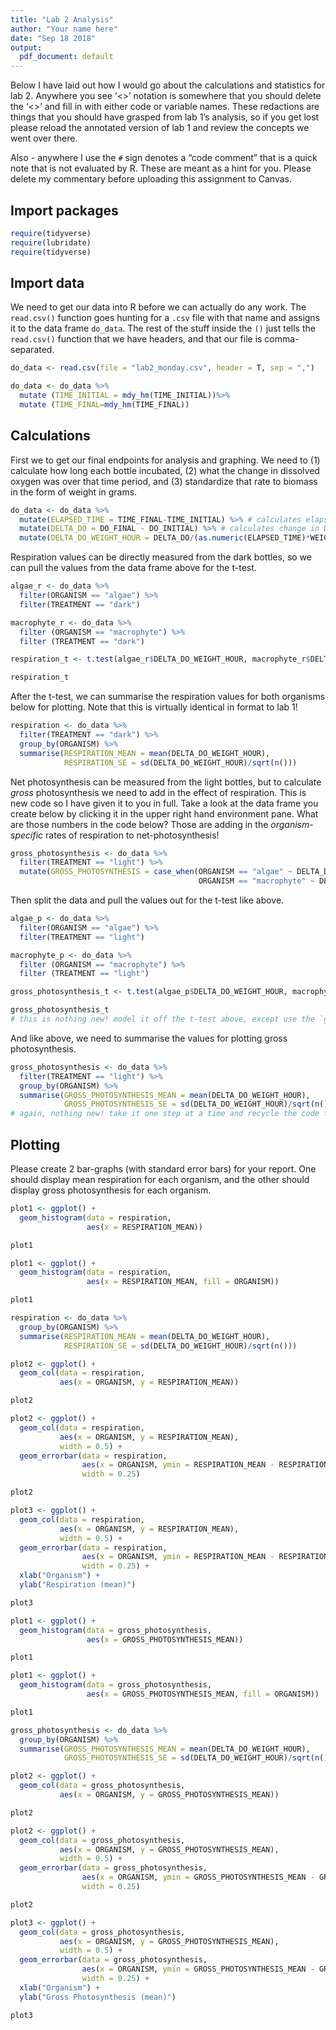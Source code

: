 ```yaml
---
title: "Lab 2 Analysis"
author: "Your name here"
date: "Sep 18 2018"
output:
  pdf_document: default
---
```


Below I have laid out how I would go about the calculations and statistics for lab 2. Anywhere you see '<>' notation is somewhere that you should delete the '<>' and fill in with either code or variable names. These redactions are things that you should have grasped from lab 1's analysis, so if you get lost please reload the annotated version of lab 1 and review the concepts we went over there. 

Also - anywhere I use the `#` sign denotes a "code comment" that is a quick note that is not evaluated by R. These are meant as a hint for you. Please delete my commentary before uploading this assignment to Canvas.


## Import packages


```r
require(tidyverse)
require(lubridate)
require(tidyverse)
```


## Import data

We need to get our data into R before we can actually do any work. The `read.csv()` function goes hunting for a `.csv` file with that name and assigns it to the data frame `do_data`. The rest of the stuff inside the `()` just tells the `read.csv()` function that we have headers, and that our file is comma-separated. 

```r
do_data <- read.csv(file = "lab2_monday.csv", header = T, sep = ",")

```

```r
do_data <- do_data %>%
  mutate (TIME_INITIAL = mdy_hm(TIME_INITIAL))%>%
  mutate (TIME_FINAL=mdy_hm(TIME_FINAL))
```

## Calculations

First we to get our final endpoints for analysis and graphing. We need to (1) calculate how long each bottle incubated, (2) what the change in dissolved oxygen was over that time period, and (3) standardize that rate to biomass in the form of weight in grams.

```r
do_data <- do_data %>%
  mutate(ELAPSED_TIME = TIME_FINAL-TIME_INITIAL) %>% # calculates elapsed time in hours
  mutate(DELTA_DO = DO_FINAL - DO_INITIAL) %>% # calculates change in DO
  mutate(DELTA_DO_WEIGHT_HOUR = DELTA_DO/(as.numeric(ELAPSED_TIME)*WEIGHT)) # standardizes DELTA_DO to elapsed time and biomass
```


Respiration values can be directly measured from the dark bottles, so we can pull the values from the data frame above for the t-test.

```r
algae_r <- do_data %>%
  filter(ORGANISM == "algae") %>%
  filter(TREATMENT == "dark")

macrophyte_r <- do_data %>%
  filter (ORGANISM == "macrophyte") %>%
  filter (TREATMENT == "dark")

respiration_t <- t.test(algae_r$DELTA_DO_WEIGHT_HOUR, macrophyte_r$DELTA_DO_WEIGHT_HOUR) # the final endpoint columns should go in the `<>` here

respiration_t
```

After the t-test, we can summarise the respiration values for both organisms below for plotting. Note that this is virtually identical in format to lab 1!

```r
respiration <- do_data %>%
  filter(TREATMENT == "dark") %>%
  group_by(ORGANISM) %>%
  summarise(RESPIRATION_MEAN = mean(DELTA_DO_WEIGHT_HOUR),
            RESPIRATION_SE = sd(DELTA_DO_WEIGHT_HOUR)/sqrt(n()))
```

Net photosynthesis can be measured from the light bottles, but to calculate *gross* photosynthesis we need to add in the effect of respiration. This is new code so I have given it to you in full. Take a look at the data frame you create below by clicking it in the upper right hand environment pane. What are those numbers in the code below? Those are adding in the *organism-specific* rates of respiration to net-photosynthesis!

```r
gross_photosynthesis <- do_data %>%
  filter(TREATMENT == "light") %>%
  mutate(GROSS_PHOTOSYNTHESIS = case_when(ORGANISM == "algae" ~ DELTA_DO_WEIGHT_HOUR + 1.253,
                                          ORGANISM == "macrophyte" ~ DELTA_DO_WEIGHT_HOUR + 1.305))
```


Then split the data and pull the values out for the t-test like above.

```r
algae_p <- do_data %>%
  filter(ORGANISM == "algae") %>%
  filter(TREATMENT == "light")

macrophyte_p <- do_data %>%
  filter (ORGANISM == "macrophyte") %>%
  filter (TREATMENT == "light")

gross_photosynthesis_t <- t.test(algae_p$DELTA_DO_WEIGHT_HOUR, macrophyte_p$DELTA_DO_WEIGHT_HOUR) # the final endpoint columns should go in the `<>` here

gross_photosynthesis_t
# this is nothing new! model it off the t-test above, except use the `gross-photosynthesis` data-frame, and change the name of the endpoint.
```

And like above, we need to summarise the values for plotting gross photosynthesis.

```r
gross_photosynthesis <- do_data %>%
  filter(TREATMENT == "light") %>%
  group_by(ORGANISM) %>%
  summarise(GROSS_PHOTOSYNTHESIS_MEAN = mean(DELTA_DO_WEIGHT_HOUR),
            GROSS_PHOTOSYNTHESIS_SE = sd(DELTA_DO_WEIGHT_HOUR)/sqrt(n()))
# again, nothing new! take it one step at a time and recycle the code from above
```


## Plotting

Please create 2 bar-graphs (with standard error bars) for your report. One should display mean respiration for each organism, and the other should display gross photosynthesis for each organism. 

```r
plot1 <- ggplot() +
  geom_histogram(data = respiration,
                 aes(x = RESPIRATION_MEAN))

plot1
```

```r
plot1 <- ggplot() +
  geom_histogram(data = respiration,
                 aes(x = RESPIRATION_MEAN, fill = ORGANISM))

plot1
```



```r
respiration <- do_data %>%
  group_by(ORGANISM) %>%
  summarise(RESPIRATION_MEAN = mean(DELTA_DO_WEIGHT_HOUR),
            RESPIRATION_SE = sd(DELTA_DO_WEIGHT_HOUR)/sqrt(n()))
```

```r
plot2 <- ggplot() +
  geom_col(data = respiration,
           aes(x = ORGANISM, y = RESPIRATION_MEAN))

plot2
```

```r
plot2 <- ggplot() +
  geom_col(data = respiration,
           aes(x = ORGANISM, y = RESPIRATION_MEAN),
           width = 0.5) +
  geom_errorbar(data = respiration,
                aes(x = ORGANISM, ymin = RESPIRATION_MEAN - RESPIRATION_SE, ymax = RESPIRATION_MEAN + RESPIRATION_SE),
                width = 0.25)

plot2
```




```r
plot3 <- ggplot() +
  geom_col(data = respiration,
           aes(x = ORGANISM, y = RESPIRATION_MEAN),
           width = 0.5) +
  geom_errorbar(data = respiration,
                aes(x = ORGANISM, ymin = RESPIRATION_MEAN - RESPIRATION_SE, ymax = RESPIRATION_MEAN + RESPIRATION_SE),
                width = 0.25) +
  xlab("Organism") +
  ylab("Respiration (mean)")

plot3
```

```r
plot1 <- ggplot() +
  geom_histogram(data = gross_photosynthesis,
                 aes(x = GROSS_PHOTOSYNTHESIS_MEAN))

plot1
```

```r
plot1 <- ggplot() +
  geom_histogram(data = gross_photosynthesis,
                 aes(x = GROSS_PHOTOSYNTHESIS_MEAN, fill = ORGANISM))

plot1
```

```r
gross_photosynthesis <- do_data %>%
  group_by(ORGANISM) %>%
  summarise(GROSS_PHOTOSYNTHESIS_MEAN = mean(DELTA_DO_WEIGHT_HOUR),
            GROSS_PHOTOSYNTHESIS_SE = sd(DELTA_DO_WEIGHT_HOUR)/sqrt(n()))

```

```r
plot2 <- ggplot() +
  geom_col(data = gross_photosynthesis,
           aes(x = ORGANISM, y = GROSS_PHOTOSYNTHESIS_MEAN))

plot2
```

```r
plot2 <- ggplot() +
  geom_col(data = gross_photosynthesis,
           aes(x = ORGANISM, y = GROSS_PHOTOSYNTHESIS_MEAN),
           width = 0.5) +
  geom_errorbar(data = gross_photosynthesis,
                aes(x = ORGANISM, ymin = GROSS_PHOTOSYNTHESIS_MEAN - GROSS_PHOTOSYNTHESIS_SE, ymax = GROSS_PHOTOSYNTHESIS_MEAN + GROSS_PHOTOSYNTHESIS_SE),
                width = 0.25)

plot2
```

```r
plot3 <- ggplot() +
  geom_col(data = gross_photosynthesis,
           aes(x = ORGANISM, y = GROSS_PHOTOSYNTHESIS_MEAN),
           width = 0.5) +
  geom_errorbar(data = gross_photosynthesis,
                aes(x = ORGANISM, ymin = GROSS_PHOTOSYNTHESIS_MEAN - GROSS_PHOTOSYNTHESIS_SE, ymax = GROSS_PHOTOSYNTHESIS_MEAN + GROSS_PHOTOSYNTHESIS_SE),
                width = 0.25) +
  xlab("Organism") +
  ylab("Gross Photosynthesis (mean)")

plot3
```